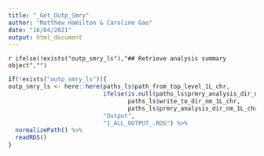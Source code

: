 ---
title: "_Get_Outp_Smry"
author: "Matthew Hamilton & Caroline Gao"
date: "16/04/2021"
output: html_document
---
`r ifelse(!exists("outp_smry_ls"),"## Retrieve analysis summary object","")`
```{r echo = !exists("outp_smry_ls"), message=FALSE, results='hide', warning=FALSE}
if(!exists("outp_smry_ls")){
outp_smry_ls <- here::here(paths_ls$path_from_top_level_1L_chr,
                           ifelse(is.null(paths_ls$prmry_analysis_dir_nm_1L_chr),
                                  paths_ls$write_to_dir_nm_1L_chr,
                                  paths_ls$prmry_analysis_dir_nm_1L_chr),
                           "Output",
                           "I_ALL_OUTPUT_.RDS") %>% 
  normalizePath() %>% 
  readRDS()  
}
```